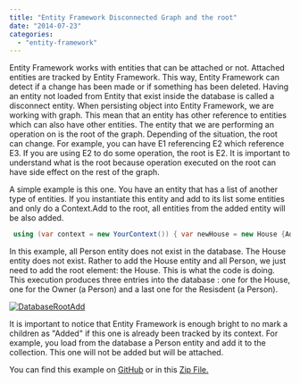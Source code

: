 ```yaml
---
title: "Entity Framework Disconnected Graph and the root"
date: "2014-07-23"
categories: 
  - "entity-framework"
---
```


Entity Framework works with entities that can be attached or not. Attached entities are tracked by Entity Framework. This way, Entity Framework can detect if a change has been made or if something has been deleted. Having an entity not loaded from Entity that exist inside the database is called a disconnect entity. When persisting object into Entity Framework, we are working with graph. This mean that an entity has other reference to entities which can also have other entities. The entity that we are performing an operation on is the root of the graph. Depending of the situation, the root can change. For example, you can have E1 referencing E2 which reference E3. If you are using E2 to do some operation, the root is E2. It is important to understand what is the root because operation executed on the root can have side effect on the rest of the graph.

A simple example is this one. You have an entity that has a list of another type of entities. If you instantiate this entity and add to its list some entities and only do a Context.Add to the root, all entities from the added entity will be also added.


```csharp
 using (var context = new YourContext()) { var newHouse = new House {Address = new Address{City="TestCity",Number = 123,Street="Street Name here"}}; newHouse.Owner = new Person {Name = "Automatically added from the property", BirthDate = DateTime.Now}; newHouse.Resident = new Collection<Person>(new []{new Person{BirthDate = DateTime.Now,Name = "Automatically added from the collection"}}); context.Houses.Add(newHouse); context.SaveChanges(); } 
```

In this example, all Person entity does not exist in the database. The House entity does not exist. Rather to add the House entity and all Person, we just need to add the root element: the House. This is what the code is doing. This execution produces three entries into the database : one for the House, one for the Owner (a Person) and a last one for the Resisdent (a Person).

[![DatabaseRootAdd](http://patrickdesjardins.com/blog/wp-content/uploads/2014/06/DatabaseRootAdd-400x128.png)](http://patrickdesjardins.com/blog/disconnected-graph-and-the-root/databaserootadd)

It is important to notice that Entity Framework is enough bright to no mark a children as "Added" if this one is already been tracked by its context. For example, you load from the database a Person entity and add it to the collection. This one will not be added but will be attached.

You can find this example on [GitHub](https://github.com/MrDesjardins/EntityFrameworkTestConsole/tree/fb825ad2015734e8eb9c1bfc7440a5340d904b07) or in this [Zip File.](https://github.com/MrDesjardins/EntityFrameworkTestConsole/archive/fb825ad2015734e8eb9c1bfc7440a5340d904b07.zip)
